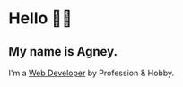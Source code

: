 

# Hello 👋🏻

## My name is Agney.

I'm a [Web Developer](https://en.wikipedia.org/wiki/Web_developer) by Profession & Hobby.

<SocialMediaIcons />
